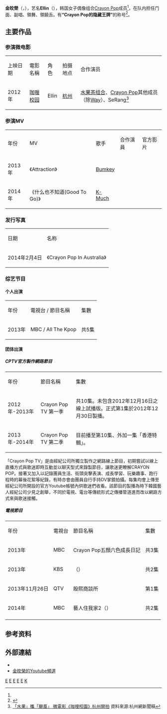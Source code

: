 {{Otheruses|subject=Crayon Pop成员'''金旼榮（Ellin）'''|other=「韓文名字」相同的女演员'''“金敏英”'''|金敏英}}
{{blpsources|time=2020-12-01}}
{{notability unreferenced|time=2020-12-01}}
{{藝人
|姓名 = 艾琳<ref name="chrome-ent-19"/>
|類型 = 女藝人
|圖片 = 크레용팝(Crayon Pop) 도시 꼬마들의 행복한 축제 티브로드 원음방송 02.jpg
|圖片尺寸 =
|圖片簡介 =
|本名 = -{金旼榮}-<ref name="chrome-ent-19">{{cite web |url= http://chrome-ent.cn/wp/?page_id=19 |title= CRAYON POP |publisher= Chrome Enterainment |accessdate= 2015-09-26 |archivedate= 2015-09-26 |archiveurl= https://web.archive.org/web/20150926231925/http://chrome-ent.cn/wp/?page_id=19 |deadurl= yes }}</ref><!--[[special:diff/37285610|special:diff/37285610]]-->
|外文名 = {{lang|ko|김민영}}
|外文 =
|羅馬拼音 = Kim Min Young<ref name="chrome-ent-19"/>
|英文名 = Ellin<ref name="chrome-ent-19"/>
|暱稱 = 隐藏王牌，艾古，傻伦，傻子伦
|國籍 = {{KOR}}
|出生日期 = {{birth date and age|1990|4|2}}<ref name="chrome-ent-19"/>
|出生地點 = {{KOR}}[[大邱广域市|大邱广域市]]
|職業 = [[歌手|歌手]]、[[演員|演員]]、[[主持人|主持人]]、[[舞者|舞者]]、[[YouTuber|YouTuber]]
|語言 = [[韓語|韓語]]、[[英語|英語]]、[[漢語|漢語]]、[[日語|日語]]
|教育程度 =
|宗教信仰=[[基督教|基督教]]
|音樂類型 = [[韓國流行音樂|K-pop]]、<br>[[Disco|Disco]]、<br>[[Trot|Trot]]
|出身地 = {{KOR}}[[首尔|首尔]]
|出道作 = 《[[Bing_Bing|Bing Bing]]》
|出道日期 = 2012年7月19日
|代表作 = 《[[Bing_Bing|Bing Bing]]》<br>《[[Saturday_Night|Saturday Night]]》<br>《[[Bar_Bar_Bar|Bar Bar Bar]]》
|活躍年代 = 2012年至今
|唱片公司 = {{ubl|[[Mnet媒體|CJ E&M Music]]|[[索尼音樂娛樂|索尼音樂娛樂]]}}
|經紀公司 = {{ubl|[[Chrome_Entertainment|Chrome Entertainment]]（[[韓國|韓國]]）|[[波麗佳音|波麗佳音]]（[[日本|日本]]）}}
|網站 = [http://cafe.daum.net/lovecrayonpop Crayon Pop 官咖]
|相關團體 = [[Crayon_Pop|Crayon Pop]]、<br>[[Chrome_Popcon|Chrome Popcon]]
|獎項 = 2013MAMA颁奖礼最佳女子新人奖}}
{{Korean
|title= Ellin
|hangul= {{linktext|김|민|영}}
|hanja = {{linktext|金|旼|榮}}
|rr = Kim Min Yeong
|mr = Kim Min Yŏng
|hangulstage = {{linktext|엘|린}}
|hanjastage =
}}

'''金旼榮'''（{{lang-ko|김민영}}，{{bd|1990年|4月2日||}}），艺名'''Ellin'''（{{lang|ko|엘린}}），韩国女子偶像组合[[Crayon_Pop|Crayon Pop]]成员<ref name="chrome-ent-19"/>，在队内担任门面、副唱、領舞、領饒舌。有'''“Crayon Pop的隐藏王牌”'''的称号<ref>{{cite web |url= http://www.chrome-ent.co.kr/biography/crayon-pop |title= Chrome Entertainment Biography-Crayon Pop |publisher= Chrome官网 |accessdate= 26 Jul 2014 |archivedate= 2014-08-08 |archiveurl= https://web.archive.org/web/20140808171639/http://www.chrome-ent.co.kr/biography/crayon-pop |deadurl= yes }}</ref>。

==主要作品==
===参演微电影===
{|class="wikitable" style=text-align:center
|-style="background:#FC468F; font-weight:bold"
|上映日期||電影名稱||角色||拍摄地点||合作演员
|-
| 2012年 || [[咖喱校园|咖喱校园]] || Ellin || [[中国|杭州]] || [[水果茶组合|水果茶组合]]、[[Crayon_Pop|Crayon Pop]]其他成员（除[[许敏善|Way]]）、SeRang<ref>[http://ori.hangzhou.com.cn/ornews/content/2012-01/11/content_4033143.htm 「水果」攜「颶風」 微電影《咖哩校園》杭州開拍] {{Wayback|url=http://ori.hangzhou.com.cn/ornews/content/2012-01/11/content_4033143.htm |date=20150928073335 }} 資料來源:杭州網新聞稿</ref>
|}

===参演MV===
{| class="wikitable" width=60%
|-style="background:#FFbFFF; font-weight:bold; text-align:center;"
|年份||MV||歌手||合作演員||官方影片
|-
| 2013年 || 《Attraction》 || [[Bumkey|Bumkey]] ||  ||
|-
| 2014年 || 《什么也不知道(Good To Go)》 || [[K-Much|K-Much]] ||  ||
|}

===发行写真===
{| class="wikitable" width=40%
|-style="background:#FFbFFF; font-weight:bold; text-align:center;"
|日期||名称
|-
| 2014年2月4日 || 《Crayon Pop In Australia》
|}

===综艺节目===
====个人出演====
{| class="wikitable"
|-style="background:#87B8EB; font-weight:bold; text-align:center;"
|年份||電視台 / 節目名稱||集數
|-
| 2013年 || MBC / All The Kpop || 共5集
|}

====团体出演====
===== CPTV官方製作網路節目 =====
{| class="wikitable"
|-style="background:#87B8EB; font-weight:bold; text-align:center;"
|年份||節目名稱||集數
|-
| 2012年-2013年 || Crayon Pop TV 第一季 || 共10集。未包含2012年12月16日之線上試播版。正式第1集於2012年12月30日製播。
|-
| 2013年-2014年 || Crayon Pop TV 第二季 || 目前播至第10集、外加一集「香港特輯」。
|}
「Crayon Pop TV」是由經紀公司所獨立製作之網路線上節目，初期嘗試以線上直播方式與歌迷即時互動並以聊天型式來錄製節目，讓歌迷更瞭解CRAYON POP。接著又加入以記錄團員生活、街頭突擊表演、成長學習、玩樂趣事、跑行程時的幕後花絮等紀錄，有時亦會由團員自行手持DV掌鏡拍攝。每集均會上傳至經紀公司所開設的官方Youtube帳號內供歌迷們收看。該節目的製播為時下韓國藝人經紀公司少見之創舉，不同於電視、電台等傳統形式之傳播管道進而改以網路方式來與歌迷接觸。

===== 電視節目 =====
{| class="wikitable"
|-style="background:#87B8EB; font-weight:bold; text-align:center;"
|年份||電視台||節目名稱||集數
|-
| 2013年 || MBC || Crayon Pop五顏六色成長日記 || 共3集
|-
| 2013年 || KBS || {{tsl|ko|힐링투어 야생의 발견|野生的發現}}（{{lang|ko|힐링투어 야생의 발견}}） || 共2集
|-
| 2013年11月26日 || QTV || 殷熙商談所 || 第1集
|-
| 2014年 || MBC || 藝人住我家2（{{lang|ko|우리집에 연예인이 산다2}}） || 共2集
|-
|}

==参考资料==
{{reflist|1|refs=
}}

== 外部連結 ==
*{{instagram|hiellin}}
*[https://www.youtube.com/channel/UC1hfB2wB4uU23FgaUtZpYeg 金旼榮的Youtube頻道] {{Wayback|url=https://www.youtube.com/channel/UC1hfB2wB4uU23FgaUtZpYeg |date=20200126201554 }}

[[Category:韓國女歌手|E]]
[[Category:韓語流行音樂歌手|E]]
[[Category:韓國流行音樂歌手|E]]
[[Category:大邱廣域市出身人物|E]]
[[Category:金海金氏|E]]
[[Category:韓語流行音樂歌手|K]]